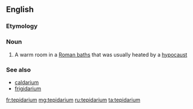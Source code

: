 ==English==

===Etymology===
{{etyl|la|en}}

===Noun===
{{wikipedia}}
{{en-noun|pl2=tepidaria}}

# A warm room in a [[Roman baths]] that was usually heated by a [[hypocaust]]

===See also===
* [[caldarium]]
* [[frigidarium]]

[[fr:tepidarium]]
[[mg:tepidarium]]
[[ru:tepidarium]]
[[ta:tepidarium]]
